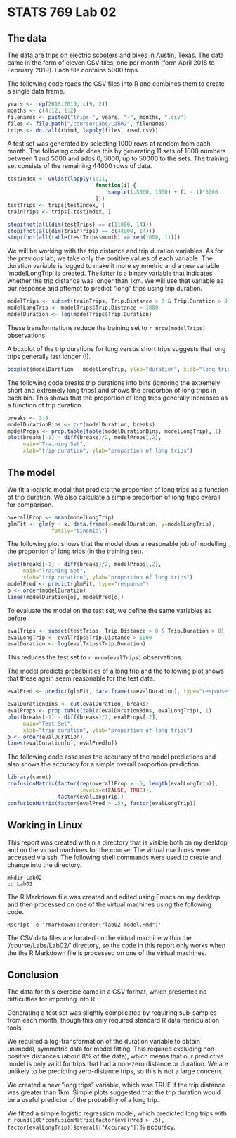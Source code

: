 
# STATS 769 Lab 02

## The data

The data are trips on electric scooters and bikes in Austin, Texas.
The data came in the form of eleven CSV files, one per month (form
April 2018 to February 2019).  Each file contains 5000 trips.

The following code reads the CSV files into R and combines them to
create a single data frame.

```r
years <- rep(2018:2019, c(9, 2))
months <- c(4:12, 1:2)
filenames <- paste0("trips-", years, "-", months, ".csv")
files <- file.path("/course/Labs/Lab02", filenames)
trips <- do.call(rbind, lapply(files, read.csv))
```

A test set was generated by selecting 1000 rows at random from each month.
The following code does this by generating 11 sets of 
1000 numbers between 1 and 5000 and adds 0, 5000, up to 50000 to the sets.
The training set consists of the remaining 44000 rows of data.

```r
testIndex <- unlist(lapply(1:11, 
                            function(i) {
                                sample(1:5000, 1000) + (i - 1)*5000
                            }))
testTrips <- trips[testIndex, ]
trainTrips <- trips[-testIndex, ]
```

```r
stopifnot(all(dim(testTrips) == c(11000, 14)))
stopifnot(all(dim(trainTrips) == c(44000, 14)))
stopifnot(all(table(testTrips$month) == rep(1000, 11)))
```

We will be working with the trip distance and trip duration variables.
As for the previous lab, we take only the positive values of each
variable.  The duration variable is logged to make it more symmetric
and a new variable 'modelLongTrip' is created.  The latter is 
a binary variable that indicates whether the trip distance
was longer than 1km.  We will use that variable as our response
and attempt to predict "long" trips using trip duration.

```r
modelTrips <- subset(trainTrips, Trip.Distance > 0 & Trip.Duration > 0)
modelLongTrip <- modelTrips$Trip.Distance > 1000
modelDuration <- log(modelTrips$Trip.Duration)
```

These transformations reduce the training set to 
`r nrow(modelTrips)` observations.

A boxplot of the trip durations for long versus short trips 
suggests that long trips generally last longer (!).

```r
boxplot(modelDuration ~ modelLongTrip, ylab="duration", xlab="long trip")
```

The following code breaks trip durations into bins (ignoring the
extremely short and extremely long trips) and shows the proportion
of long trips in each bin.  This shows that the proportion of long trips
generally increases as a function of trip duration.

```r
breaks <- 3:9
modelDurationBins <- cut(modelDuration, breaks)
modelProps <- prop.table(table(modelDurationBins, modelLongTrip), 1)
plot(breaks[-1] - diff(breaks)/2, modelProps[,2],
     main="Training Set",
     xlab="trip duration", ylab="proportion of long trips")
```

## The model

We fit a logistic model that predicts the proportion of long trips
as a function of trip duration.
We also calculate a simple proportion of long trips overall for comparison.

```r
overallProp <- mean(modelLongTrip)
glmFit <- glm(y ~ x, data.frame(x=modelDuration, y=modelLongTrip), 
              family="binomial")
```

The following plot shows that the model does a reasonable job 
of modelling the proportion of long trips (in the training set).

```r
plot(breaks[-1] - diff(breaks)/2, modelProps[,2],
     main="Training Set",
     xlab="trip duration", ylab="proportion of long trips")
modelPred <- predict(glmFit, type="response")
o <- order(modelDuration)
lines(modelDuration[o], modelPred[o])
```

To evaluate the model on the test set, we define the same variables
as before.

```r
evalTrips <- subset(testTrips, Trip.Distance > 0 & Trip.Duration > 0)
evalLongTrip <- evalTrips$Trip.Distance > 1000
evalDuration <- log(evalTrips$Trip.Duration)
```

This reduces the test set to `r nrow(evalTrips)` observations.

The model predicts probabilities of a long trip and the following
plot shows that these again seem reasonable for the test data.

```r
evalPred <- predict(glmFit, data.frame(x=evalDuration), type="response")
```

```r
evalDurationBins <- cut(evalDuration, breaks)
evalProps <- prop.table(table(evalDurationBins, evalLongTrip), 1)
plot(breaks[-1] - diff(breaks)/2, evalProps[,2],
     main="Test Set",
     xlab="trip duration", ylab="proportion of long trips")
o <- order(evalDuration)
lines(evalDuration[o], evalPred[o])
```

The following code assesses the accuracy of the model predictions
and also shows the accuracy for a simple overall proportion prediction.

```r
library(caret)
confusionMatrix(factor(rep(overallProp > .5, length(evalLongTrip)),
                       levels=c(FALSE, TRUE)),
                factor(evalLongTrip))
confusionMatrix(factor(evalPred > .5), factor(evalLongTrip))
```

## Working in Linux

This report was created within a directory that is visible both on my
desktop and on the
virtual machines for the course.
The virtual machines were accessed via ssh.
The following shell commands were used to create and change into the
directory.

```
mkdir Lab02
cd Lab02
```

The R Markdown file was created and edited using Emacs on my 
desktop and then processed on one
of the virtual machines using the following code.

```
Rscript -e 'rmarkdown::render("lab02-model.Rmd")'
```

The CSV data files are located on the virtual machine
within the '/course/Labs/Lab02/' directory, so the code
in this report only works when the the R Markdown file is
processed on one of the virtual machines.

## Conclusion

The data for this exercise came in a CSV format, which presented no
difficulties for importing into R.

Generating a test set was slightly complicated by requiring sub-samples
from each month, though this only required standard R data manipulation tools.

We required a log-transformation of the duration variable
to obtain unimodal, symmetric data for model fitting.  This required
excluding non-positive distances (about 8% of the data),
which means that our predictive model is only valid for trips 
that had a non-zero distance or duration.  We are unlikely to be predicting 
zero-distance trips, so this is not a large concern.

We created a new "long trips" variable, which was TRUE if the trip
distance was greater than 1km.  Simple plots suggested that the trip
duration would be a useful predictor of the probability of a long trip.

We fitted a simple logistic regression model, which 
predicted long trips with `r round(100*confusionMatrix(factor(evalPred > .5), factor(evalLongTrip))$overall["Accuracy"])`% accuracy.
